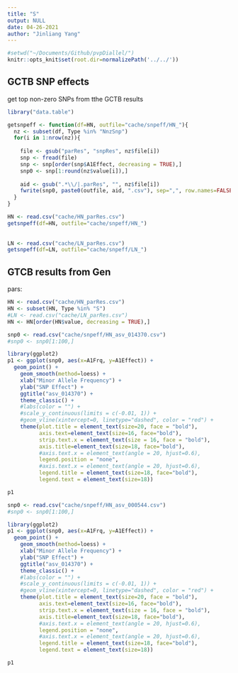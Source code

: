 ```yaml
---
title: "S"
output: NULL
date: 04-26-2021
author: "Jinliang Yang"
---
```



```r
#setwd("~/Documents/Github/pvpDiallel/")
knitr::opts_knit$set(root.dir=normalizePath('../../'))
```

## GCTB SNP effects

get top non-zero SNPs from tthe GCTB results

```r
library("data.table")

getsnpeff <- function(df=HN, outfile="cache/snpeff/HN_"){
  nz <- subset(df, Type %in% "NnzSnp")
  for(i in 1:nrow(nz)){
    
    file <- gsub("parRes", "snpRes", nz$file[i])
    snp <- fread(file)
    snp <- snp[order(snp$A1Effect, decreasing = TRUE),]
    snp0 <- snp[1:round(nz$value[i]),]
    
    aid <- gsub(".*\\/|.parRes", "", nz$file[i])
    fwrite(snp0, paste0(outfile, aid, ".csv"), sep=",", row.names=FALSE, quote=FALSE)
  }
}

HN <- read.csv("cache/HN_parRes.csv")
getsnpeff(df=HN, outfile="cache/snpeff/HN_")
  
  
LN <- read.csv("cache/LN_parRes.csv")
getsnpeff(df=LN, outfile="cache/snpeff/LN_")

```



## GTCB results from Gen

pars:

```r

HN <- read.csv("cache/HN_parRes.csv")
HN <- subset(HN, Type %in% "S")
#LN <- read.csv("cache/LN_parRes.csv")
HN <- HN[order(HN$value, decreasing = TRUE),]
```




```r
snp0 <- read.csv("cache/snpeff/HN_asv_014370.csv")
#snp0 <- snp0[1:100,]

library(ggplot2)
p1 <- ggplot(snp0, aes(x=A1Frq, y=A1Effect)) +
  geom_point() +
    geom_smooth(method=loess) +
    xlab("Minor Allele Frequency") +
    ylab("SNP Effect") +
    ggtitle("asv_014370") +
    theme_classic() +
    #labs(color = "") +
    #scale_y_continuous(limits = c(-0.01, 1)) +
    #geom_vline(xintercept=0, linetype="dashed", color = "red") +
    theme(plot.title = element_text(size=20, face = "bold"), 
          axis.text=element_text(size=16, face="bold"),
          strip.text.x = element_text(size = 16, face = "bold"),
          axis.title=element_text(size=18, face="bold"),
          #axis.text.x = element_text(angle = 20, hjust=0.6),
          legend.position = "none", 
          #axis.text.x = element_text(angle = 20, hjust=0.6),
          legend.title = element_text(size=18, face="bold"),
          legend.text = element_text(size=18))

p1
```



```r
snp0 <- read.csv("cache/snpeff/HN_asv_000544.csv")
#snp0 <- snp0[1:100,]

library(ggplot2)
p1 <- ggplot(snp0, aes(x=A1Frq, y=A1Effect)) +
  geom_point() +
    geom_smooth(method=loess) +
    xlab("Minor Allele Frequency") +
    ylab("SNP Effect") +
    ggtitle("asv_014370") +
    theme_classic() +
    #labs(color = "") +
    #scale_y_continuous(limits = c(-0.01, 1)) +
    #geom_vline(xintercept=0, linetype="dashed", color = "red") +
    theme(plot.title = element_text(size=20, face = "bold"), 
          axis.text=element_text(size=16, face="bold"),
          strip.text.x = element_text(size = 16, face = "bold"),
          axis.title=element_text(size=18, face="bold"),
          #axis.text.x = element_text(angle = 20, hjust=0.6),
          legend.position = "none", 
          #axis.text.x = element_text(angle = 20, hjust=0.6),
          legend.title = element_text(size=18, face="bold"),
          legend.text = element_text(size=18))

p1
```
